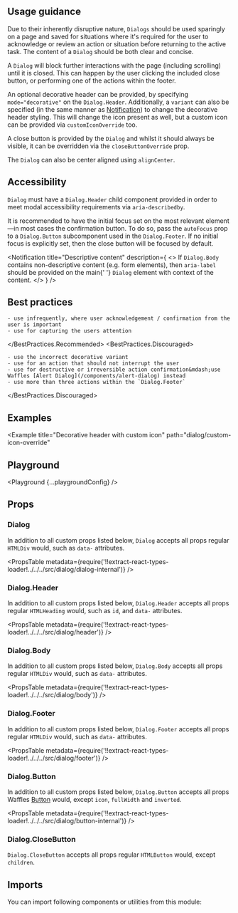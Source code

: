 


<Layout title="Dialog" description="Displays popup content that requires user interaction, on top of an overlay.">

## Usage guidance

Due to their inherently disruptive nature, `Dialogs` should be used sparingly on a page and saved for situations where it's required for the user to acknowledge or review an action or situation before returning to the active task. The content of a `Dialog` should be both clear and concise.

A `Dialog` will block further interactions with the page (including scrolling) until it is closed. This can happen by the user clicking the included close button, or performing one of the actions within the footer.

An optional decorative header can be provided, by specifying `mode="decorative"` on the `Dialog.Header`. Additionally, a `variant` can also be specified (in the same manner as [Notification](/components/notification)) to change the decorative header styling. This will change the icon present as well, but a custom icon can be provided via `customIconOverride` too.

A close button is provided by the `Dialog` and whilst it should always be visible, it can be overridden via the `closeButtonOverride` prop.

The `Dialog` can also be center aligned using `alignCenter`.

## Accessibility

`Dialog` must have a `Dialog.Header` child component provided in order to meet modal accessibility requirements via `aria-describedby`.

It is recommended to have the initial focus set on the most relevant element&mdash;in most cases the confirmation button. To do so, pass the `autoFocus` prop to a `Dialog.Button` subcomponent used in the `Dialog.Footer`.
If no initial focus is explicitly set, then the close button will be focused by default.

<Notification
  title="Descriptive content"
  description={
    <>
      If <Code>Dialog.Body</Code> contains non-descriptive content (e.g. form
      elements), then <Code>aria-label</Code> should be provided on the main{' '}
      <Code>Dialog</Code> element with context of the content.
    </>
  }
/>

## Best practices

<BestPractices>
  <BestPractices.Recommended>

    - use infrequently, where user acknowledgement / confirmation from the user is important
    - use for capturing the users attention

  </BestPractices.Recommended>
  <BestPractices.Discouraged>

    - use the incorrect decorative variant
    - use for an action that should not interrupt the user
    - use for destructive or irreversible action confirmation&mdash;use Waffles [Alert Dialog](/components/alert-dialog) instead
    - use more than three actions within the `Dialog.Footer`

  </BestPractices.Discouraged>
</BestPractices>

## Examples

<Example title="Basic usage" path="dialog/basic-usage">
  <BasicUsage />
</Example>

<Example title="Center aligned" path="dialog/center-aligned">
  <CenterAligned />
</Example>

<Example title="Decorative header" path="dialog/decorative-header">
  <DecorativeHeader />
</Example>

<Example
  title="Decorative header with custom icon"
  path="dialog/custom-icon-override"
>
  <CustomIconOverride />
</Example>

<Example title="Custom close" path="dialog/custom-close">
  <CustomClose />
</Example>

## Playground

<Playground {...playgroundConfig} />

## Props

### Dialog

In addition to all custom props listed below, `Dialog` accepts all props regular `HTMLDiv` would, such as `data-` attributes.

<PropsTable
  metadata={require('!!extract-react-types-loader!../../../src/dialog/dialog-internal')}
/>

### Dialog.Header

In addition to all custom props listed below, `Dialog.Header` accepts all props regular `HTMLHeading` would, such as `id`, and `data-` attributes.

<PropsTable
  metadata={require('!!extract-react-types-loader!../../../src/dialog/header')}
/>

### Dialog.Body

In addition to all custom props listed below, `Dialog.Body` accepts all props regular `HTMLDiv` would, such as `data-` attributes.

<PropsTable
  metadata={require('!!extract-react-types-loader!../../../src/dialog/body')}
/>

### Dialog.Footer

In addition to all custom props listed below, `Dialog.Footer` accepts all props regular `HTMLDiv` would, such as `data-` attributes.

<PropsTable
  metadata={require('!!extract-react-types-loader!../../../src/dialog/footer')}
/>

### Dialog.Button

In addition to all custom props listed below, `Dialog.Button` accepts all props Waffles [Button](/components/button/#props) would, except `icon`, `fullWidth` and `inverted`.

<PropsTable
  metadata={require('!!extract-react-types-loader!../../../src/dialog/button-internal')}
/>

### Dialog.CloseButton

`Dialog.CloseButton` accepts all props regular `HTMLButton` would, except `children`.

## Imports

You can import following components or utilities from this module:

<Imports module={DialogExports} path="@datacamp/waffles/dialog" />

</Layout>
